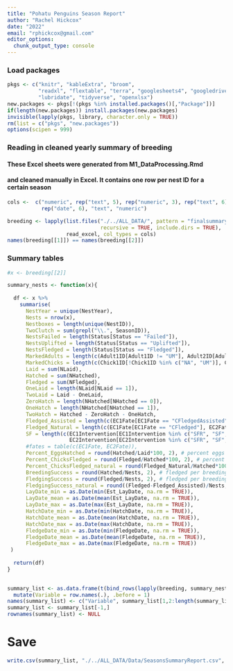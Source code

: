 ```yaml
---
title: "Pohatu Penguins Season Report"
author: "Rachel Hickcox"
date: "2022"
email: "rphickcox@gmail.com"
editor_options: 
  chunk_output_type: console
---
```


### Load packages
```r
pkgs <- c("knitr", "kableExtra", "broom", 
          "readxl", "flextable", "terra", "googlesheets4", "googledrive", 
          "lubridate", "tidyverse", "openxlsx")
new.packages <- pkgs[!(pkgs %in% installed.packages()[,"Package"])]
if(length(new.packages)) install.packages(new.packages)
invisible(lapply(pkgs, library, character.only = TRUE))
rm(list = c("pkgs", "new.packages"))
options(scipen = 999)
```


### Reading in cleaned yearly summary of breeding
#### These Excel sheets were generated from M1_DataProcessing.Rmd 
#### and cleaned manually in Excel. It contains one row per nest ID for a certain season
```r
cols <-  c("numeric", rep("text", 5), rep("numeric", 3), rep("text", 6),
           rep("date", 6), "text", "numeric")

breeding <- lapply(list.files("./../ALL_DATA/", pattern = "finalsummary_edited.xlsm", full.names = TRUE,
                              recursive = TRUE, include.dirs = TRUE), 
                   read_excel, col_types = cols)
names(breeding[[1]]) == names(breeding[[2]])
```

### Summary tables
```r
#x <- breeding[[2]]

summary_nests <- function(x){
  
  df <- x %>%
    summarise(
      NestYear = unique(NestYear),
      Nests = nrow(x),
      Nestboxes = length(unique(NestID)),
      TwoClutch = sum(grepl("\\.", SeasonID)),
      NestsFailed = length(Status[Status == "Failed"]),
      NestsUplifted = length(Status[Status == "Uplifted"]),
      NestsFledged = length(Status[Status == "Fledged"]),
      MarkedAdults = length(c(Adult1ID[Adult1ID != "UM"], Adult2ID[Adult2ID != "UM"])),
      MarkedChicks = length(c(Chick1ID[!Chick1ID %in% c("NA", "UM")], Chick2ID[!Chick2ID %in% c("NA", "UM")])),
      Laid = sum(NLaid),
      Hatched = sum(NHatched),
      Fledged = sum(NFledged),
      OneLaid = length(NLaid[NLaid == 1]),
      TwoLaid = Laid - OneLaid,
      ZeroHatch = length(NHatched[NHatched == 0]),
      OneHatch = length(NHatched[NHatched == 1]),
      TwoHatch = Hatched - ZeroHatch - OneHatch,
      Fledged_Assisted = length(c(EC1Fate[EC1Fate == "CFledgedAssisted"], EC2Fate[EC2Fate == "CFledgedAssisted"])),
      Fledged_Natural = length(c(EC1Fate[EC1Fate == "CFledged"], EC2Fate[EC2Fate == "CFledged"])),
      SF = length(c(EC1Intervention[EC1Intervention %in% c("SFR", "SF", "SFHR", "SFRH")], 
                    EC2Intervention[EC2Intervention %in% c("SFR", "SF", "SFHR", "SFRH")])),
      #fates = table(c(EC1Fate, EC2Fate)),
      Percent_EggsHatched = round(Hatched/Laid*100, 2), # percent eggs laid that hatched
      Percent_ChicksFledged = round(Fledged/Hatched*100, 2), # percent chicks fledged that hatched
      Percent_ChicksFledged_natural = round(Fledged_Natural/Hatched*100, 2), # percent chicks fledged that hatched NO REHAB
      BreedingSuccess = round(Hatched/Nests, 2), # fledged per breeding pair (i.e., nest)
      FledgingSuccess = round(Fledged/Nests, 2), # fledged per breeding pair (i.e., nest)
      FledgingSuccess_natural = round((Fledged-Fledged_Assisted)/Nests, 2), # fledged per breeding pair NO REHAB
      LayDate_min = as.Date(min(Est_LayDate, na.rm = TRUE)),
      LayDate_mean = as.Date(mean(Est_LayDate, na.rm = TRUE)),
      LayDate_max = as.Date(max(Est_LayDate, na.rm = TRUE)),
      HatchDate_min = as.Date(min(HatchDate, na.rm = TRUE)),
      HatchDate_mean = as.Date(mean(HatchDate, na.rm = TRUE)),
      HatchDate_max = as.Date(max(HatchDate, na.rm = TRUE)),
      FledgeDate_min = as.Date(min(FledgeDate, na.rm = TRUE)),
      FledgeDate_mean = as.Date(mean(FledgeDate, na.rm = TRUE)),
      FledgeDate_max = as.Date(max(FledgeDate, na.rm = TRUE))
 )
  
  return(df)
}

 
summary_list <- as.data.frame(t(bind_rows(lapply(breeding, summary_nests)))) %>%
  mutate(Variable = row.names(.), .before = 1) 
names(summary_list) <- c("Variable", summary_list[1,2:length(summary_list)])
summary_list <- summary_list[-1,]
rownames(summary_list) <- NULL

```

# Save
```r
write.csv(summary_list, "./../ALL_DATA/Data/SeasonsSummaryReport.csv", row.names = FALSE)
```

